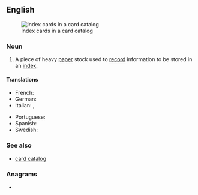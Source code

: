 ==English==
[[Image:LA2-katalogkort.jpg|thumb|right|Index cards in a card catalog]]

===Noun===
{{en-noun}}

# A piece of heavy [[paper]] stock used to [[record]] information to be stored in an [[index]].

====Translations====
{{trans-top|piece of heavy paper stock used to record information to be stored in an index}}
* French: {{t+|fr|fiche|f}}
* German: {{t+|de|Karteikarte|f}}
* Italian: {{t+|it|cartellino|m}}, {{t+|it|scheda|f}}
{{trans-mid}}
* Portuguese: {{t+|pt|ficha|f}}
* Spanish: {{t+|es|ficha|f}}
* Swedish: {{t|sv|kartotekskort|n}}
{{trans-bottom}}

===See also===
* [[card catalog]]

===Anagrams===
* {{anagrams|en|card-index}}
